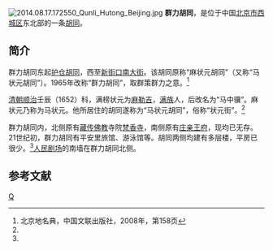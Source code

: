 {{Coord|39.9341093|116.3749325|type:landmark_region:CN-11_source:GoogleMaps|display=title}}
[[File:2014.08.17.172550_Qunli_Hutong_Beijing.jpg|thumb]]
'''群力胡同'''，是位于中国[[北京市|北京市]][[西城区|西城区]]东北部的一条[[胡同|胡同]]。

==简介==
群力胡同东起[[护仓胡同|护仓胡同]]，西至[[新街口南大街|新街口南大街]]。该胡同原称“麻状元胡同”（又称“马状元胡同”）。1965年改称“群力胡同”，取群策群力之意。<ref name=bjdmd>北京地名典，中国文联出版社，2008年，第158页</ref>

[[清朝|清朝]][[顺治|顺治]]壬辰（1652）科，满榜状元为[[麻勒吉|麻勒吉]]，[[满族|满族]]人，后改名为“马中骥”。麻状元乃称为马状元。他所居住的胡同遂称为“马状元胡同”，俗称“状元街”。<ref name=bjdmd/>

群力胡同内，北侧原有[[藏传佛教|藏传佛教]]寺院[[梵香寺_(北京西城)|梵香寺]]，南侧原有[[庄亲王府|庄亲王府]]，现均已无存。21世纪初，群力胡同有平安里旅馆、游泳馆等。胡同两侧均建有多层楼，平房已很少。<ref name=bjdmd/>[[人民剧场|人民剧场]]的南墙在群力胡同北侧。

==参考文献==
{{commonscat|Qunli Hutong (Beijing)}}
{{reflist}}

[[Category:北京胡同|Q]]